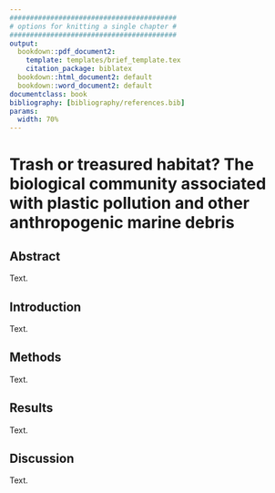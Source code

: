 ```yaml
---
#########################################
# options for knitting a single chapter #
#########################################
output:
  bookdown::pdf_document2:
    template: templates/brief_template.tex
    citation_package: biblatex
  bookdown::html_document2: default
  bookdown::word_document2: default
documentclass: book
bibliography: [bibliography/references.bib]
params:
  width: 70%
---
```


# Trash or treasured habitat? The biological community associated with plastic pollution and other anthropogenic marine debris
\chaptermark{Biological community of AMD}


## Abstract

Text.

## Introduction

Text.

## Methods

Text.

## Results

Text.

## Discussion

Text.